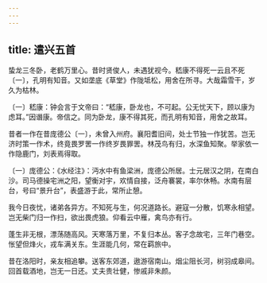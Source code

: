 ```yaml
---
---
---
```

title: 遣兴五首
---




蛰龙三冬卧，老鹤万里心。昔时贤俊人，未遇犹视今。嵇康不得死一云且不死〔一〕，孔明有知音。又如垄底《草堂》作陇坻松，用舍在所寻。大哉霜雪干，岁久为枯林。

〔一〕嵇康：钟会言于文帝曰：“嵇康，卧龙也，不可起。公无忧天下，顾以康为虑耳。”因谮康。帝信之。同为卧龙，康不得其死，而孔明有知音，用舍之故耳。

昔者一作在昔庞德公〔一〕，未曾入州府。襄阳耆旧间，处士节独一作犹苦。岂无济时策一作术，终竟畏罗罟一作终岁畏罪罟。林茂鸟有归，水深鱼知聚。举家依一作隐鹿门，刘表焉得取。

〔一〕庞德公：《水经注》：沔水中有鱼梁洲，庞德公所居。士元居汉之阴，在南白沙。司马德操宅洲之阳，望衡对宇，欢情自接，泛舟褰裳，率尔休畅。水南有层台，号曰“景升台”，表盛游于此，常所止憩。

我今日夜忧，诸弟各异方。不知死与生，何况道路长。避寇一分散，饥寒永相望。岂无柴门归一作扫，欲出畏虎狼。仰看云中雁，禽鸟亦有行。

蓬生非无根，漂荡随高风。天寒落万里，不复归本丛。客子念故宅，三年门巷空。怅望但烽火，戎车满关东。生涯能几何，常在羁旅中。

昔在洛阳时，亲友相追攀。送客东郊道，遨游宿南山。烟尘阻长河，树羽成皋间。回首载酒地，岂无一日还。丈夫贵壮健，惨戚非朱颜。